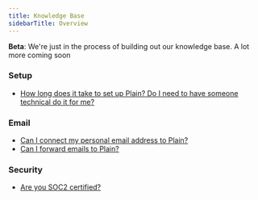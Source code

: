 ```yaml
---
title: Knowledge Base
sidebarTitle: Overview
---
```


<Note>**Beta**: We're just in the process of building out our knowledge base. A lot more coming soon</Note>


### Setup
- [How long does it take to set up Plain? Do I need to have someone technical do it for me?](./kb-setup-time)

### Email
- [Can I connect my personal email address to Plain?](./kb-personal-email)
- [Can I forward emails to Plain?](./kb-forwarding-emails)

### Security
- [Are you SOC2 certified?](./kb-soc2)

